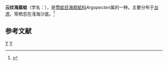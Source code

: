 {{Speciesbox
| taxon = Argopecten pelseneeri
| binomial_authority = (Dautzenberg et Bavay, 1912)
}}
'''云纹海扇蛤'''（学名：''{{lang|la|Argopecten pelseneeri}}''），是[[莺蛤目|莺蛤目]][[海扇蛤科|海扇蛤科]]''Argopecten''属的一种。主要分布于[[台湾|台湾]]，常栖息在浅海沙底。<ref>{{cite web|url=http://shell.sinica.edu.tw/chinese/shellbase_detail.php?science_no=2284|title=国际贝库：云纹海扇蛤|publisher=台湾贝类资料库|accessdate=2009-08-11|archive-date=2016-03-04|archive-url=https://web.archive.org/web/20160304113516/http://shell.sinica.edu.tw/chinese/shellbase_detail.php?science_no=2284|dead-url=no}}</ref>

== 参考文献 ==
{{reflist}}

{{taxonbar}}
[[Category:_1912年描述的动物|Y]]
[[Category:海扇蛤科|Y]]